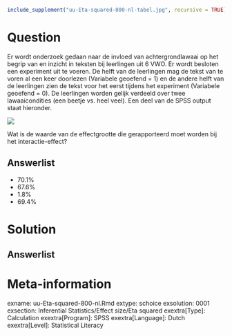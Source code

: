 ```{r, echo = FALSE, results = "hide"}
include_supplement("uu-Eta-squared-800-nl-tabel.jpg", recursive = TRUE)
```



Question
========
  
Er wordt onderzoek gedaan naar de invloed van achtergrondlawaai op het begrip van en inzicht in teksten bij leerlingen uit 6 VWO. Er wordt besloten een experiment uit te voeren. De helft van de leerlingen mag de tekst van te voren al een keer doorlezen (Variabele geoefend = 1) en de andere helft van de leerlingen zien de tekst voor het eerst tijdens het experiment (Variabele geoefend = 0). De leerlingen worden gelijk verdeeld over twee lawaaicondities (een beetje vs. heel veel). Een deel van de SPSS output staat hieronder. 

![](uu-Eta-squared-800-nl-tabel.jpg)

Wat is de waarde van de effectgrootte die gerapporteerd moet worden bij het interactie-effect?
  
Answerlist
----------
* 70.1%
* 67.6%
* 1.8%
* 69.4% 


Solution
========
  


Answerlist
----------



Meta-information
================
exname: uu-Eta-squared-800-nl.Rmd
extype: schoice
exsolution: 0001
exsection: Inferential Statistics/Effect size/Eta squared
exextra[Type]: Calculation
exextra[Program]: SPSS
exextra[Language]: Dutch
exextra[Level]: Statistical Literacy
